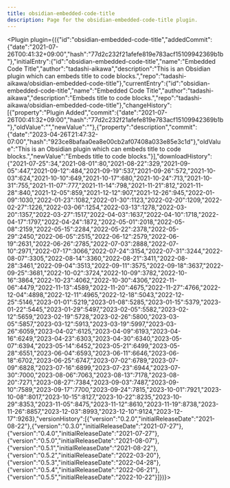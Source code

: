 ---
title: obsidian-embedded-code-title
description: Page for the obsidian-embedded-code-title plugin.
---


<Plugin plugin={({"id":"obsidian-embedded-code-title","addedCommit":{"date":"2021-07-26T00:41:32+09:00","hash":"77d2c232f21afefe819e783acf15109942369b1b"},"initialEntry":{"id":"obsidian-embedded-code-title","name":"Embedded Code Title","author":"tadashi-aikawa","description":"This is an Obsidian plugin which can embeds title to code blocks.","repo":"tadashi-aikawa/obsidian-embedded-code-title"},"currentEntry":{"id":"obsidian-embedded-code-title","name":"Embedded Code Title","author":"tadashi-aikawa","description":"Embeds title to code blocks.","repo":"tadashi-aikawa/obsidian-embedded-code-title"},"changeHistory":[{"property":"Plugin Added","commit":{"date":"2021-07-26T00:41:32+09:00","hash":"77d2c232f21afefe819e783acf15109942369b1b"},"oldValue":"","newValue":""},{"property":"description","commit":{"date":"2023-04-26T21:47:32-07:00","hash":"923ce8bafaa0ea8e00cb2af07408a033e85e3c1d"},"oldValue":"This is an Obsidian plugin which can embeds title to code blocks.","newValue":"Embeds title to code blocks."}],"downloadHistory":{"2021-07-25":34,"2021-08-01":80,"2021-08-22":329,"2021-09-05":447,"2021-09-12":484,"2021-09-19":537,"2021-09-26":572,"2021-10-03":624,"2021-10-10":649,"2021-10-17":680,"2021-10-24":713,"2021-10-31":755,"2021-11-07":777,"2021-11-14":798,"2021-11-21":812,"2021-11-28":840,"2021-12-05":859,"2021-12-12":907,"2021-12-26":945,"2022-01-09":1030,"2022-01-23":1082,"2022-01-30":1123,"2022-02-20":1209,"2022-02-27":1226,"2022-03-06":1254,"2022-03-13":1278,"2022-03-20":1357,"2022-03-27":1517,"2022-04-03":1637,"2022-04-10":1718,"2022-04-17":1797,"2022-04-24":1872,"2022-05-01":2018,"2022-05-08":2159,"2022-05-15":2284,"2022-05-22":2378,"2022-05-29":2450,"2022-06-05":2515,"2022-06-12":2579,"2022-06-19":2631,"2022-06-26":2785,"2022-07-03":2888,"2022-07-10":2971,"2022-07-17":3066,"2022-07-24":3154,"2022-07-31":3244,"2022-08-07":3305,"2022-08-14":3360,"2022-08-21":3411,"2022-08-28":3461,"2022-09-04":3513,"2022-09-11":3575,"2022-09-18":3637,"2022-09-25":3681,"2022-10-02":3724,"2022-10-09":3782,"2022-10-16":3864,"2022-10-23":4062,"2022-10-30":4306,"2022-11-06":4479,"2022-11-13":4589,"2022-11-20":4675,"2022-11-27":4766,"2022-12-04":4898,"2022-12-11":4965,"2022-12-18":5043,"2022-12-25":5146,"2023-01-01":5219,"2023-01-08":5285,"2023-01-15":5379,"2023-01-22":5445,"2023-01-29":5497,"2023-02-05":5582,"2023-02-12":5659,"2023-02-19":5728,"2023-02-26":5800,"2023-03-05":5857,"2023-03-12":5913,"2023-03-19":5997,"2023-03-26":6059,"2023-04-02":6125,"2023-04-09":6193,"2023-04-16":6249,"2023-04-23":6303,"2023-04-30":6340,"2023-05-07":6394,"2023-05-14":6452,"2023-05-21":6499,"2023-05-28":6551,"2023-06-04":6593,"2023-06-11":6646,"2023-06-18":6702,"2023-06-25":6747,"2023-07-02":6789,"2023-07-09":6828,"2023-07-16":6899,"2023-07-23":6944,"2023-07-30":7000,"2023-08-06":7063,"2023-08-13":7178,"2023-08-20":7271,"2023-08-27":7384,"2023-09-03":7487,"2023-09-10":7589,"2023-09-17":7700,"2023-09-24":7815,"2023-10-01":7921,"2023-10-08":8017,"2023-10-15":8127,"2023-10-22":8235,"2023-10-29":8353,"2023-11-05":8475,"2023-11-12":8610,"2023-11-19":8738,"2023-11-26":8857,"2023-12-03":8993,"2023-12-10":9124,"2023-12-17":9263},"versionHistory":[{"version":"0.2.0","initialReleaseDate":"2021-08-22"},{"version":"0.3.0","initialReleaseDate":"2021-07-27"},{"version":"0.4.0","initialReleaseDate":"2021-07-27"},{"version":"0.5.0","initialReleaseDate":"2021-08-07"},{"version":"0.5.1","initialReleaseDate":"2021-08-22"},{"version":"0.5.2","initialReleaseDate":"2022-03-20"},{"version":"0.5.3","initialReleaseDate":"2022-04-28"},{"version":"0.5.4","initialReleaseDate":"2022-06-21"},{"version":"0.5.5","initialReleaseDate":"2022-10-22"}]})}></Plugin>